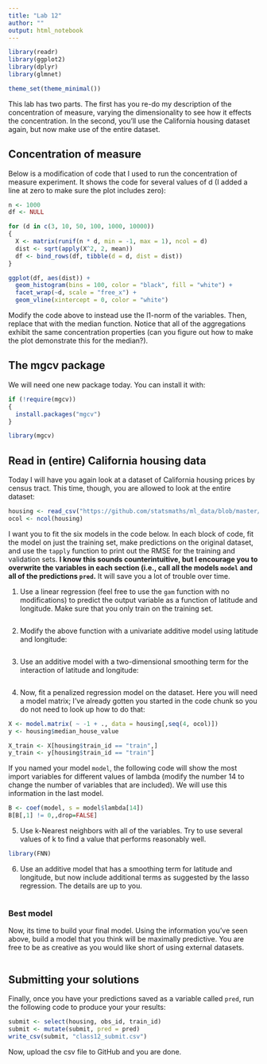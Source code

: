 ```yaml
---
title: "Lab 12"
author: ""
output: html_notebook
---
```


```r
library(readr)
library(ggplot2)
library(dplyr)
library(glmnet)

theme_set(theme_minimal())
```

This lab has two parts. The first has you re-do my description of the
concentration of measure, varying the dimensionality to see how it effects
the concentration. In the second, you'll use the California housing dataset
again, but now make use of the entire dataset.

## Concentration of measure

Below is a modification of code that I used to run the concentration of
measure experiment. It shows the code for several values of d (I added a
line at zero to make sure the plot includes zero):

```r
n <- 1000
df <- NULL

for (d in c(3, 10, 50, 100, 1000, 10000))
{
  X <- matrix(runif(n * d, min = -1, max = 1), ncol = d)
  dist <- sqrt(apply(X^2, 2, mean))
  df <- bind_rows(df, tibble(d = d, dist = dist))
}

ggplot(df, aes(dist)) +
  geom_histogram(bins = 100, color = "black", fill = "white") +
  facet_wrap(~d, scale = "free_x") +
  geom_vline(xintercept = 0, color = "white")
```

Modify the code above to instead use the l1-norm of the variables. Then,
replace that with the median function. Notice that all of the aggregations
exhibit the same concentration properties (can you figure out how to make
the plot demonstrate this for the median?).

## The mgcv package

We will need one new package today. You can install it with:

```r
if (!require(mgcv))
{
  install.packages("mgcv")
}

library(mgcv)
```

## Read in (entire) California housing data

Today I will have you again look at a dataset of California housing prices by
census tract. This time, though, you are allowed to look at the entire dataset:

```r
housing <- read_csv("https://github.com/statsmaths/ml_data/blob/master/ca_house_price.csv?raw=true")
ocol <- ncol(housing)
```

I want you to fit the six models in the code below. In each block of
code, fit the model on just the training set, make predictions on the original
dataset, and use the `tapply` function to print out the RMSE for the training and
validation sets. **I know this sounds counterintuitive, but I encourage you to
overwrite the variables in each section (i.e., call all the models `model` and 
all of the predictions `pred`.** It will save you a lot of trouble over time.

1. Use a linear regression (feel free to use the `gam` function with no modifications)
to predict the output variable as a function of latitude and longitude. Make sure
that you only train on the training set.

```r

```

2. Modify the above function with a univariate additive model using latitude and
longitude:

```r

```

3. Use an additive model with a two-dimensional smoothing term for the interaction
of latitude and longitude:

```r

```

4. Now, fit a penalized regression model on the dataset. Here you will need
a model matrix; I've already gotten you started in the code chunk so you do
not need to look up how to do that:

```r
X <- model.matrix( ~ -1 + ., data = housing[,seq(4, ocol)])
y <- housing$median_house_value

X_train <- X[housing$train_id == "train",]
y_train <- y[housing$train_id == "train"]
```

If you named your model `model`, the following code will show the most
import variables for different values of lambda (modify the number 14
to change the number of variables that are included). We will use this
information in the last model.

```r
B <- coef(model, s = model$lambda[14])
B[B[,1] != 0,,drop=FALSE]
```

5. Use k-Nearest neighbors with all of the variables. Try to use several values
of k to find a value that performs reasonably well.

```r
library(FNN)

```

6. Use an additive model that has a smoothing term for latitude and longitude,
but now include additional terms as suggested by the lasso regression. The
details are up to you.

```r

```

### Best model

Now, its time to build your final model. Using the information you've seen
above, build a model that you think will be maximally predictive. You are
free to be as creative as you would like short of using external datasets.

```r

```


## Submitting your solutions

Finally, once you have your predictions saved as a variable called `pred`,
run the following code to produce your your results:

```r
submit <- select(housing, obs_id, train_id)
submit <- mutate(submit, pred = pred)
write_csv(submit, "class12_submit.csv")
```

Now, upload the csv file to GitHub and you are done.
